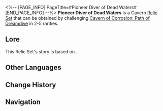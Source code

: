<%-- [PAGE_INFO]
PageTitle=#Pioneer Diver of Dead Waters#
[END_PAGE_INFO] --%>
{{Relic Set Infobox
|id           = 81174
|image1       = Item Pioneer Diver of Dead Waters.png{{subst:void|<!--$UPLOAD:<<SpriteOutput/ItemFigures/71028.png>-<Item Pioneer Diver of Dead Waters.png>-<Relic Icons>>-->}}
|type         = Cavern Relic
|2pcBonus     = Increases DMG dealt to enemies with debuffs by 12%.
|4pcBonus     = Increases CRIT Rate by 4%. The wearer deals 8%/12% increased CRIT DMG to enemies with at least 2/3 debuffs. After the wearer inflicts a debuff on enemy targets, the aforementioned effects increase by 100%, lasting for 1 turn(s).
|head         = Pioneer's Heatproof Shell
|hand         = Pioneer's Lacuna Compass
|body         = Pioneer's Sealed Lead Apron
|feet         = Pioneer's Starfaring Anchor
|rarity       = 2345
|source2.1    = [[Cavern of Corrosion: Path of Dreamdive]]
|source3.1    = [[Cavern of Corrosion: Path of Dreamdive]]
|source4.1    = [[Cavern of Corrosion: Path of Dreamdive]]
|source5.1    = [[Cavern of Corrosion: Path of Dreamdive]]
|source5.2    = [[Synthesize Relics]]
|utility1     = 
|utility2     = 
|utility3     = 
}}
'''Pioneer Diver of Dead Waters''' is a Cavern [[Relic/Sets|Relic Set]] that can be obtained by challenging [[Cavern of Corrosion: Path of Dreamdive]] in 2-5{{Icon/Stars|1}} rarities.

==Lore==
This Relic Set's story is based on {{tx}}.
{{Relic Lore|Pioneer Diver of Dead Waters}}

==Other Languages==
{{Other Languages
|en   = Pioneer Diver of Dead Waters
|zhs  = 死水深潜的先驱
|zht  = 死水深潛的先驅
|ja   = 死水に潜る先駆者
|ko   = 사수에 잠수한 선구자
|es   = Buceadora pionera del agua muerta
|fr   = Exploratrice des abîmes
|ru   = Первооткрыватель мёртвых вод
|th   = Pioneer Diver of Dead Waters
|vi   = Tiên Phong Trong Nước Chết
|de   = Pioniertaucherin toter Gewässer
|id   = Pioneer Diver of Dead Waters
|pt   = Mergulhadora Pioneira de Águas Mortas
}}

==Change History==
{{Change History|2.0}}

==Navigation==
{{Relic Set Navbox}}